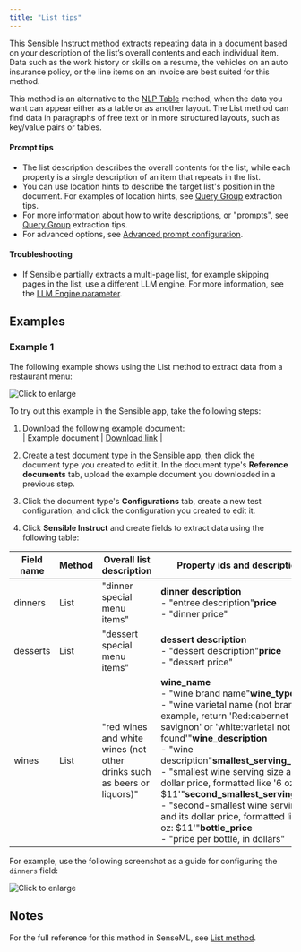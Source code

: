 ```yaml
---
title: "List tips"
---
```


This Sensible Instruct method extracts repeating data in a document based on your description of the list’s overall contents and each individual item. Data such as the work history or skills on a resume, the vehicles on an auto insurance policy, or the line items on an invoice are best suited for this method. 

This method is an alternative to the [NLP Table](https://sensible-87.mintlify.app/llm-based-extractions/prompt-tips/nlp-table-extraction-tips) method, when the data you want can appear either as a table or as another layout. The List method can find data in paragraphs of free text or in more structured layouts, such as key/value pairs or tables. 

#### Prompt tips

* The list description describes the overall contents for the list, while each property is a single description of an item that repeats in the list.
* You can use location hints to describe the target list's position in the document. For examples of location hints, see [Query Group](https://sensible-87.mintlify.app/llm-based-extractions/prompt-tips/query-group-extraction-tips) extraction tips.
* For more information about how to write descriptions, or "prompts", see [Query Group](https://sensible-87.mintlify.app/llm-based-extractions/prompt-tips/query-group-extraction-tips) extraction tips.
* For advanced options, see [Advanced prompt configuration](https://sensible-87.mintlify.app/llm-based-extractions/advanced-prompt-configuration).

#### Troubleshooting

* If Sensible partially extracts a multi-page list, for example skipping pages in the list, use a different LLM engine. For more information, see the [LLM Engine parameter](https://sensible-87.mintlify.app/senseml-reference/llm-based-methods/list#parameters).

## Examples

### Example 1

The following example shows using the List method to extract data from a restaurant menu:

![Click to enlarge](/images/list_instruct.png)

To try out this example in the Sensible app, take the following steps: 

1. Download the following example document:  
| Example document | [Download link](https://raw.githubusercontent.com/sensible-hq/sensible-docs/main/readme-sync/assets/v0/pdfs/list.pdf) |  

2. Create a test document type in the Sensible app, then click the document type you created to edit it. In the document type's **Reference documents** tab, upload the example document you downloaded in a previous step.
3. Click the document type's **Configurations** tab, create a new test configuration, and click the configuration you created to edit it.
4. Click **Sensible Instruct** and create fields to extract data using the following table:

| Field name | Method | Overall list description                                                | Property ids and descriptions                                                                                                                                                                                                                                                                                                                                                                                                                                                                           |
| ---------- | ------ | ----------------------------------------------------------------------- | ------------------------------------------------------------------------------------------------------------------------------------------------------------------------------------------------------------------------------------------------------------------------------------------------------------------------------------------------------------------------------------------------------------------------------------------------------------------------------------------------------- |
| dinners    | List   | "dinner special menu items"                                             | **dinner description** <br/>\- "entree description"**price** <br/>\- "dinner price"                                                                                                                                                                                                                                                                                                                                                                                                                               |
| desserts   | List   | "dessert special menu items"                                            | **dessert description** <br/>\- "dessert description"**price** <br/>\- "dessert price"                                                                                                                                                                                                                                                                                                                                                                                                                            |
| wines      | List   | "red wines and white wines (not other drinks such as beers or liquors)" | **wine\_name** <br/>\- "wine brand name"**wine\_type** <br/>\- "wine varietal name (not brand), for example, return 'Red:cabernet savignon' or 'white:varietal not found'"**wine\_description** <br/>\- "wine description"**smallest\_serving\_price** <br/>\- "smallest wine serving size and its dollar price, formatted like '6 oz: $11'"**second\_smallest\_serving\_price** <br/>\- "second-smallest wine serving size and its dollar price, formatted like '6 oz: $11'"**bottle\_price** <br/>\- "price per bottle, in dollars" |

For example, use the following screenshot as a guide for configuring the `dinners` field:

![Click to enlarge](/images/list_instruct_2.png)

## Notes

For the full reference for this method in SenseML, see [List method](https://sensible-87.mintlify.app/senseml-reference/llm-based-methods/list).